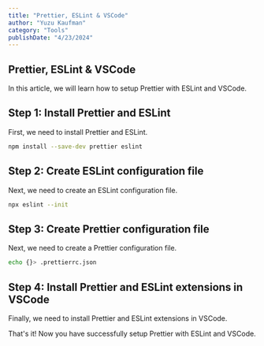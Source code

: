 ```yaml
---
title: "Prettier, ESLint & VSCode"
author: "Yuzu Kaufman"
category: "Tools"
publishDate: "4/23/2024"
---
```


## Prettier, ESLint & VSCode

In this article, we will learn how to setup Prettier with ESLint and VSCode.

## Step 1: Install Prettier and ESLint

First, we need to install Prettier and ESLint.

```bash
npm install --save-dev prettier eslint
```

## Step 2: Create ESLint configuration file

Next, we need to create an ESLint configuration file.

```bash
npx eslint --init
```

## Step 3: Create Prettier configuration file

Next, we need to create a Prettier configuration file.

```bash
echo {}> .prettierrc.json
```

## Step 4: Install Prettier and ESLint extensions in VSCode

Finally, we need to install Prettier and ESLint extensions in VSCode.

That's it! Now you have successfully setup Prettier with ESLint and VSCode.
